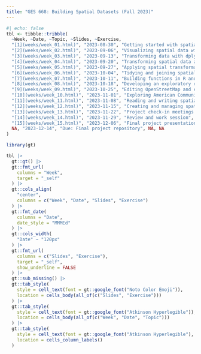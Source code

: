 ```yaml
---
title: "GES 668: Building Spatial Datasets (Fall 2023)"
---
```


```r
#| echo: false
tbl <- tibble::tribble(
  ~Week, ~Date, ~Topic, ~Slides, ~Exercise,
  "[1](weeks/week_01.html)", "2023-08-30", "Getting started with spatial data using sf and the tidyverse", "[📖](slides/spatial-data.html)", "[📝](exercises/exercise_01.html)",
  "[2](weeks/week_02.html)", "2023-09-06", "Visualizing spatial data with ggplot2", "[📖](slides/data-visualization.html)", "[📝](exercises/exercise_02.html)",
  "[3](weeks/week_03.html)", "2023-09-13", "Transforming data with dplyr", "[📖](slides/data-transformation.html)", "[📝](exercises/exercise_03.html)",
  "[4](weeks/week_04.html)", "2023-09-20", "Transforming spatial data attributes", "[📖](slides/spatial-data-attributes.html)", "[📝](exercises/exercise_04.html)",
  "[5](weeks/week_05.html)", "2023-09-27", "Applying spatial transformations and geometric operations using sf", "[📖](slides/feature-geometry.html)", "[📝](exercises/exercise_05.html)",
  "[6](weeks/week_06.html)", "2023-10-04", "Tidying and joining spatial data", "[📖](slides/tidy-data.html)", "[📝](exercises/exercise_06.html)",
  "[7](weeks/week_07.html)", "2023-10-11", "Building functions in R and literate programming with Quarto", "[📖](slides/functions.html)", "[📝](exercises/exercise_07.html)",
  "[8](weeks/week_08.html)", "2023-10-18", "Developing an exploratory data analysis with sf and the tidyverse", "[📖](slides/exploratory-analysis.html)", NA,
  "[9](weeks/week_09.html)", "2023-10-25", "Editing OpenStreetMap and exploring OpenStreetMap data with the osmdata package", "[📖](slides/open-street-map.html)", NA,
  "[10](weeks/week_10.html)", "2023-11-01", "Exploring American Community Survey data with the tidycensus package", NA, NA,
  "[11](weeks/week_11.html)", "2023-11-08", "Reading and writing spatial data files and services", "[📖](slides/spatial-data-io.html)", NA,
  "[12](weeks/week_12.html)", "2023-11-15", "Creating and managing spatial metadata", "[📖](slides/metadata.html)", NA,
  "[13](weeks/week_13.html)", "2023-11-22", "Project check-in meetings (no class)", NA, NA,
  "[14](weeks/week_14.html)", "2023-11-29", "Review and work session", NA, NA,
  "[15](weeks/week_15.html)", "2023-12-06", "Final project presentations", NA, NA,
  NA, "2023-12-14", "Due: Final project repository", NA, NA
)

library(gt)

tbl |>
  gt::gt() |>
  gt::fmt_url(
    columns = "Week",
    target = "_self"
  ) |>
  gt::cols_align(
    "center",
    columns = c("Week", "Date", "Slides", "Exercise")
  ) |>
  gt::fmt_date(
    columns = "Date",
    date_style = "MMMEd"
  ) |>
  gt::cols_width(
    "Date" ~ "120px"
  ) |>
  gt::fmt_url(
    columns = c("Slides", "Exercise"),
    target = "_self",
    show_underline = FALSE
  ) |>
  gt::sub_missing() |>
  gt::tab_style(
    style = cell_text(font = gt::google_font("Noto Color Emoji")),
    location = cells_body(all_of(c("Slides", "Exercise")))
  ) |>
  gt::tab_style(
    style = cell_text(font = gt::google_font("Atkinson Hyperlegible")),
    location = cells_body(all_of(c("Week", "Date", "Topic")))
  ) |>
  gt::tab_style(
    style = cell_text(font = gt::google_font("Atkinson Hyperlegible"), weight = "bold"),
    location = cells_column_labels()
  )
```
